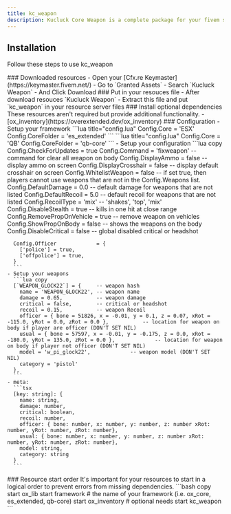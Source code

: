 ```yaml
---
title: kc_weapon
description: Kucluck Core Weapon is a complete package for your fivem server needs.
---
```



## Installation

Follow these steps to use kc_weapon

<Steps>
  <Step>
    ### Downloaded resources
    - Open your [Cfx.re Keymaster](https://keymaster.fivem.net/)
    - Go to `Granted Assets`
    - Search `Kucluck Weapon`
    - And Click Download

  </Step>
  <Step>
    ### Put in your resouces file
    - After download resouces `Kucluck Weapon`
    - Extract this file and put `kc_weapon` in your resource server files
  </Step>
    ### Install optional dependencies
    These resources aren't required but provide additional functionality.
    - [ox_inventory](https://overextended.dev/ox_inventory)
  <Step>
    ### Configuration
    - Setup your framework
      <Tabs items={["ESX", "QBCore"]}>
        <Tab value="ESX">
          ```lua title="config.lua"
          Config.Core                = 'ESX'
          Config.CoreFolder          = 'es_extended'
          ```
        </Tab>
        <Tab value="QBCore">
          ```lua title="config.lua"
          Config.Core                = 'QB'
          Config.CoreFolder          = 'qb-core'
          ```
        </Tab>
      </Tabs>
    - Setup your configuration 
      ```lua copy
      Config.CheckForUpdates     = true
      Config.Command             = 'fixweapon' -- command for clear all weapon on body
      Config.DisplayAmmo         = false       -- display ammo on screen
      Config.DisplayCrosshair    = false       -- display default crosshair on screen
      Config.WhitelistWeapon     = false       -- if set true, then players cannot use weapons that are not in the Config.Weapons list.
      Config.DefaultDamage       = 0.0         -- default damage for weapons that are not listed
      Config.DefaultRecoil       = 5.0         -- default recoil for weapons that are not listed
      Config.RecoilType          = 'mix'       -- 'shakes', 'top', 'mix'
      Config.DisableStealth      = true        -- kills in one hit at close range
      Config.RemovePropOnVehicle = true        -- remove weapon on vehicles
      Config.ShowPropOnBody      = false       -- shows the weapons on the body
      Config.DisableCritical     = false       -- global disabled critical or headshot

      Config.Officer             = {
        ['police'] = true,
        ['offpolice'] = true,
      }
      ```
    - Setup your weapons
      ```lua copy
      [`WEAPON_GLOCK22`] = {     -- weapon hash
        name = 'WEAPON_GLOCK22', -- weapon name
        damage = 0.65,           -- weapon damage
        critical = false,        -- critical or headshot
        recoil = 0.15,           -- weapon Recoil
        officer = { bone = 51826, x = -0.01, y = 0.1, z = 0.07, xRot = -115.0, yRot = 0.0, zRot = 0.0 },           -- location for weapon on body if player are officer (DON'T SET NIL)
        usual = { bone = 57597, x = -0.01, y = -0.175, z = 0.0, xRot = -180.0, yRot = 135.0, zRot = 0.0 },             -- location for weapon on body if player not officer (DON'T SET NIL)
        model = 'w_pi_glock22',             -- weapon model (DON'T SET NIL)
        category = 'pistol'
      },
      ```
    - meta:
      ```tsx
      [key: string]: {
        name: string,
        damage: number,
        critical: boolean,
        recoil: number,
        officer: { bone: number, x: number, y: number, z: number xRot: number, yRot: number, zRot: number},
        usual: { bone: number, x: number, y: number, z: number xRot: number, yRot: number, zRot: number},
        model: string,
        category: string
      }
      ```

  </Step>
  <Step>
    ### Resource start order
    It's important for your resources to start in a logical order to prevent errors from missing dependencies.
    ```bash copy
    start ox_lib
    start framework # the name of your framework (i.e. ox_core, es_extended, qb-core)
    start ox_inventory # optional needs
    start kc_weapon
    ```
  </Step>
</Steps>
